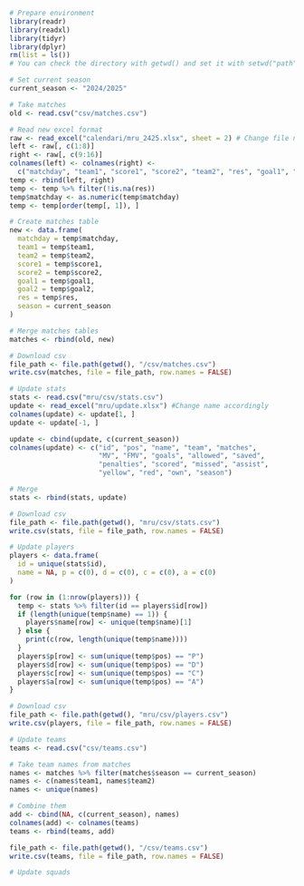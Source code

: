 
```r
# Prepare environment
library(readr)
library(readxl)
library(tidyr)
library(dplyr)
rm(list = ls())
# You can check the directory with getwd() and set it with setwd("path")
```

```r
# Set current season
current_season <- "2024/2025"
```

```r
# Take matches
old <- read.csv("csv/matches.csv")

# Read new excel format
raw <- read_excel("calendari/mru_2425.xlsx", sheet = 2) # Change file name accordingly
left <- raw[, c(1:8)]
right <- raw[, c(9:16)]
colnames(left) <- colnames(right) <-
  c("matchday", "team1", "score1", "score2", "team2", "res", "goal1", "goal2")
temp <- rbind(left, right)
temp <- temp %>% filter(!is.na(res))
temp$matchday <- as.numeric(temp$matchday)
temp <- temp[order(temp[, 1]), ]

# Create matches table
new <- data.frame(
  matchday = temp$matchday,
  team1 = temp$team1,
  team2 = temp$team2,
  score1 = temp$score1,
  score2 = temp$score2,
  goal1 = temp$goal1,
  goal2 = temp$goal2,
  res = temp$res,
  season = current_season
)

# Merge matches tables
matches <- rbind(old, new)

# Download csv
file_path <- file.path(getwd(), "/csv/matches.csv")
write.csv(matches, file = file_path, row.names = FALSE)
```


```r
# Update stats
stats <- read.csv("mru/csv/stats.csv")
update <- read_excel("mru/update.xlsx") #Change name accordingly
colnames(update) <- update[1, ]
update <- update[-1, ]

update <- cbind(update, c(current_season))
colnames(update) <- c("id", "pos", "name", "team", "matches",
                      "MV", "FMV", "goals", "allowed", "saved",
                      "penalties", "scored", "missed", "assist",
                      "yellow", "red", "own", "season")

# Merge
stats <- rbind(stats, update)

# Download csv
file_path <- file.path(getwd(), "mru/csv/stats.csv")
write.csv(stats, file = file_path, row.names = FALSE)
```

```r
# Update players
players <- data.frame(
  id = unique(stats$id),
  name = NA, p = c(0), d = c(0), c = c(0), a = c(0)
)

for (row in (1:nrow(players))) {
  temp <- stats %>% filter(id == players$id[row])
  if (length(unique(temp$name) == 1)) {
    players$name[row] <- unique(temp$name)[1]
  } else {
    print(c(row, length(unique(temp$name))))
  }
  players$p[row] <- sum(unique(temp$pos) == "P")
  players$d[row] <- sum(unique(temp$pos) == "D")
  players$c[row] <- sum(unique(temp$pos) == "C")
  players$a[row] <- sum(unique(temp$pos) == "A")
}

# Download csv
file_path <- file.path(getwd(), "mru/csv/players.csv")
write.csv(players, file = file_path, row.names = FALSE)
```

```r
# Update teams
teams <- read.csv("csv/teams.csv")

# Take team names from matches
names <- matches %>% filter(matches$season == current_season)
names <- c(names$team1, names$team2)
names <- unique(names)

# Combine them
add <- cbind(NA, c(current_season), names)
colnames(add) <- colnames(teams)
teams <- rbind(teams, add)

file_path <- file.path(getwd(), "/csv/teams.csv")
write.csv(teams, file = file_path, row.names = FALSE)
```

```r
# Update squads
```